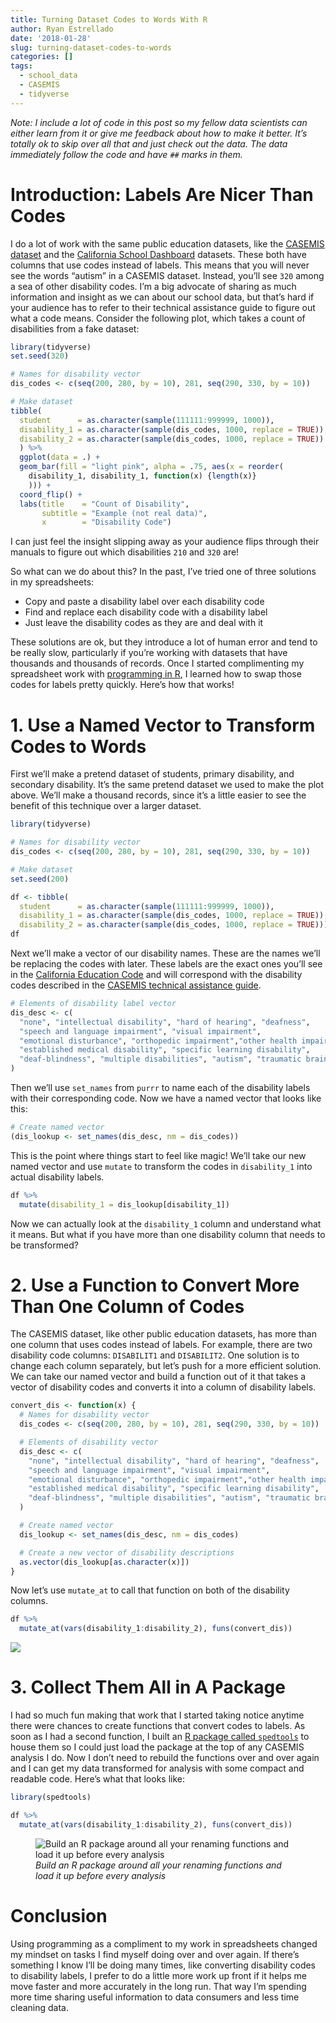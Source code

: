 ```yaml
---
title: Turning Dataset Codes to Words With R
author: Ryan Estrellado
date: '2018-01-28'
slug: turning-dataset-codes-to-words
categories: []
tags:
  - school_data
  - CASEMIS
  - tidyverse
---
```


*Note: I include a lot of code in this post so my fellow data scientists can either learn from it or give me feedback about how to make it better. It's totally ok to skip over all that and just check out the data. The data immediately follow the code and have `##` marks in them.*

# Introduction: Labels Are Nicer Than Codes 

I do a lot of work with the same public education datasets, like the [CASEMIS dataset](https://www.cde.ca.gov/sp/se/ds/casemis.asp) and the [California School Dashboard](https://www.caschooldashboard.org/#/Home) datasets. These both have columns that use codes instead of labels. This means that you will never see the words "autism" in a CASEMIS dataset. Instead, you'll see `320` among a sea of other disability codes. I'm a big advocate of sharing as much information and insight as we can about our school data, but that's hard if your audience has to refer to their technical assistance guide to figure out what a code means. Consider the following plot, which takes a count of disabilities from a fake dataset: 

```r
library(tidyverse)
set.seed(320)

# Names for disability vector
dis_codes <- c(seq(200, 280, by = 10), 281, seq(290, 330, by = 10))

# Make dataset
tibble(
  student      = as.character(sample(111111:999999, 1000)), 
  disability_1 = as.character(sample(dis_codes, 1000, replace = TRUE)), 
  disability_2 = as.character(sample(dis_codes, 1000, replace = TRUE))
  ) %>%
  ggplot(data = .) + 
  geom_bar(fill = "light pink", alpha = .75, aes(x = reorder(
    disability_1, disability_1, function(x) {length(x)}
    ))) + 
  coord_flip() + 
  labs(title    = "Count of Disability", 
       subtitle = "Example (not real data)", 
       x        = "Disability Code")
```

I can just feel the insight slipping away as your audience flips through their manuals to figure out which disabilities `210` and `320` are! 

So what can we do about this? In the past, I've tried one of three solutions in my spreadsheets: 

- Copy and paste a disability label over each disability code 
- Find and replace each disability code with a disability label 
- Just leave the disability codes as they are and deal with it 

These solutions are ok, but they introduce a lot of human error and tend to be really slow, particularly if you're working with datasets that have thousands and thousands of records. Once I started complimenting my spreadsheet work with [programming in R](https://www.r-project.org/about.html), I learned how to swap those codes for labels pretty quickly. Here's how that works!

# 1. Use a Named Vector to Transform Codes to Words 

First we'll make a pretend dataset of students, primary disability, and secondary disability. It's the same pretend dataset we used to make the plot above. We'll make a thousand records, since it's a little easier to see the benefit of this technique over a larger dataset. 

```r
library(tidyverse)
```

```r
# Names for disability vector
dis_codes <- c(seq(200, 280, by = 10), 281, seq(290, 330, by = 10))

# Make dataset
set.seed(200)

df <- tibble(
  student      = as.character(sample(111111:999999, 1000)), 
  disability_1 = as.character(sample(dis_codes, 1000, replace = TRUE)), 
  disability_2 = as.character(sample(dis_codes, 1000, replace = TRUE)))
df
```

Next we'll make a vector of our disability names. These are the names we'll be replacing the codes with later. These labels are the exact ones you'll see in the [California Education Code](https://www.cde.ca.gov/ta/tg/ca/disablecodes.asp) and will correspond with the disability codes described in the [CASEMIS technical assistance guide](https://www.cde.ca.gov/sp/se/ds/casemis.asp). 

```r
# Elements of disability label vector
dis_desc <- c(
  "none", "intellectual disability", "hard of hearing", "deafness", 
  "speech and language impairment", "visual impairment", 
  "emotional disturbance", "orthopedic impairment","other health impairment", 
  "established medical disability", "specific learning disability", 
  "deaf-blindness", "multiple disabilities", "autism", "traumatic brain injury"
)
```

Then we'll use `set_names` from `purrr` to name each of the disability labels with their corresponding code. Now we have a named vector that looks like this: 

```r
# Create named vector
(dis_lookup <- set_names(dis_desc, nm = dis_codes))
```

This is the point where things start to feel like magic! We'll take our new named vector and use `mutate` to transform the codes in `disability_1` into actual disability labels. 

```r
df %>% 
  mutate(disability_1 = dis_lookup[disability_1])
```

Now we can actually look at the `disability_1` column and understand what it means. But what if you have more than one disability column that needs to be transformed? 

# 2. Use a Function to Convert More Than One Column of Codes 

The CASEMIS dataset, like other public education datasets, has more than one column that uses codes instead of labels. For example, there are two disability code columns: `DISABILIT1` and `DISABILIT2`. One solution is to change each column separately, but let's push for a more efficient solution. We can take our named vector and build a function out of it that takes a vector of disability codes and converts it into a column of disability labels. 

```r
convert_dis <- function(x) {
  # Names for disability vector
  dis_codes <- c(seq(200, 280, by = 10), 281, seq(290, 330, by = 10))

  # Elements of disability vector
  dis_desc <- c(
    "none", "intellectual disability", "hard of hearing", "deafness", 
    "speech and language impairment", "visual impairment", 
    "emotional disturbance", "orthopedic impairment","other health impairment", 
    "established medical disability", "specific learning disability", 
    "deaf-blindness", "multiple disabilities", "autism", "traumatic brain injury"
  )

  # Create named vector
  dis_lookup <- set_names(dis_desc, nm = dis_codes)

  # Create a new vector of disability descriptions
  as.vector(dis_lookup[as.character(x)])
}
```

Now let's use `mutate_at` to call that function on both of the disability columns. 

```r
df %>% 
  mutate_at(vars(disability_1:disability_2), funs(convert_dis))
```

![](https://media.giphy.com/media/mz1kJeDVueKC4/giphy.gif)

# 3. Collect Them All in A Package 

I had so much fun making that work that I started taking notice anytime there were chances to create functions that convert codes to labels. As soon as I had a second function, I built an [R package called `spedtools`](https://github.com/restrellado/spedtools) to house them so I could just load the package at the top of any CASEMIS analysis I do. Now I don't need to rebuild the functions over and over again and I can get my data transformed for analysis with some compact and readable code. Here's what that looks like: 

```r
library(spedtools) 

df %>% 
  mutate_at(vars(disability_1:disability_2), funs(convert_dis))
```

![*Build an R package around all your renaming functions and load it up before every analysis*](/images/spedtools_pic.png) 

# Conclusion 

Using programming as a compliment to my work in spreadsheets changed my mindset on tasks I find myself doing over and over again. If there's something I know I'll be doing many times, like converting disability codes to disability labels, I prefer to do a little more work up front if it helps me move faster and more accurately in the long run. That way I'm spending more time sharing useful information to data consumers and less time cleaning data. 